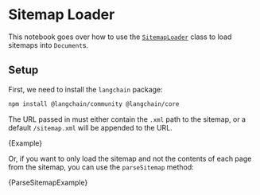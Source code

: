 # Sitemap Loader

This notebook goes over how to use the [`SitemapLoader`](https://api.js.langchain.com/classes/_langchain_community.document_loaders_web_sitemap.SitemapLoader.html) class to load sitemaps into `Document`s.

## Setup

First, we need to install the `langchain` package:

```bash npm2yarn
npm install @langchain/community @langchain/core
```

The URL passed in must either contain the `.xml` path to the sitemap, or a default `/sitemap.xml` will be appended to the URL.


<CodeBlock language="typescript">{Example}</CodeBlock>

Or, if you want to only load the sitemap and not the contents of each page from the sitemap, you can use the `parseSitemap` method:


<CodeBlock language="typescript">{ParseSitemapExample}</CodeBlock>
